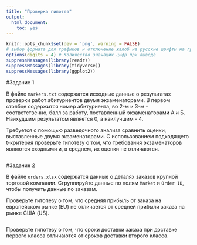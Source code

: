 ```yaml
---
title: "Проверка гипотез"
output: 
  html_document: 
    toc: yes
---
```



```r
knitr::opts_chunk$set(dev = 'png', warning = FALSE) 
# выбор формата для графиков и отключение жалоб на русские шрифты на графиках
options(digits = 4) # Количество значащих цифр при выводе
suppressMessages(library(readr))
suppressMessages(library(tidyverse))
suppressMessages(library(ggplot2))
```


#Задание 1

В файле `markers.txt` содержатся исходные данные о результатах проверки работ абитуриентов двумя экзаменаторами. В первом столбце содержится номер абитуриента, во 2-м и 3-м - соответственно, балл за работу, поставленный экзаменаторами А и Б. Наихудшим результатом является 0, а наилучшим - 4.

Требуется с помощью разведочного анализа сравнить оценки, выставленные двумя экзаменаторами. С использованием подходящего t-критерия проверьте гипотезу о том, что требования экзаменаторов являются сходными и, в среднем, их оценки не отличаются.

```r


```

#Задание 2

В файле `orders.xlsx` содержатся данные о деталях заказов крупной торговой компании. Сгруппируйте данные по полям `Market` и `Order ID`, чтобы получить данные по заказам.

Проверьте гитопезу о том, что средняя прибыль от заказа на европейском рынке (EU) не отличается от средней прибыли заказа на рынке США (US).

```r

```

Проверьте гипотезу о том, что сроки доставки заказа при доставке первого класса отличаются от сроков доставки второго класса.

```r

```
